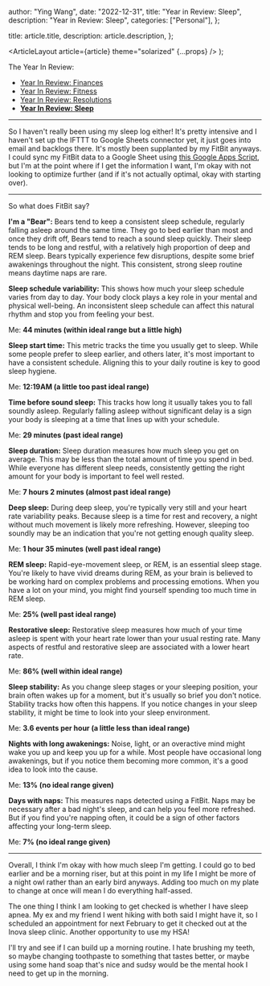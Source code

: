 
  author: "Ying Wang",
  date: "2022-12-31",
  title: "Year in Review: Sleep",
  description: "Year in Review: Sleep",
  categories: ["Personal"],
};

  title: article.title,
  description: article.description,
};

  <ArticleLayout article={article} theme="solarized" {...props} />
);

The Year In Review:

- [Year In Review: Finances](/posts/2022/12/31/year_in_review_finances)
- [Year In Review: Fitness](/posts/2022/12/31/year_in_review_fitness)
- [Year In Review: Resolutions](/posts/2022/12/31/year_in_review_resolutions)
- [**Year In Review: Sleep**](/posts/2022/12/31/year_in_review_sleep)

---

So I haven't really been using my sleep log either! It's pretty intensive and I
haven't set up the IFTTT to Google Sheets connector yet, it just goes into email
and backlogs there. It's mostly been supplanted by my FitBit anyways. I could
sync my FitBit data to a Google Sheet using [this Google Apps
Script](https://github.com/JKybett/GoogleFitBit), but I'm at the point where if
I get the information I want, I'm okay with not looking to optimize further (and
if it's not actually optimal, okay with starting over).

---

So what does FitBit say?

**I'm a "Bear":** Bears tend to keep a consistent sleep schedule, regularly
falling asleep around the same time. They go to bed earlier than most and once
they drift off, Bears tend to reach a sound sleep quickly. Their sleep tends to
be long and restful, with a relatively high proportion of deep and REM sleep.
Bears typically experience few disruptions, despite some brief awakenings
throughout the night. This consistent, strong sleep routine means daytime naps
are rare.

**Sleep schedule variability:** This shows how much your sleep schedule varies
from day to day. Your body clock plays a key role in your mental and physical
well-being. An inconsistent sleep schedule can affect this natural rhythm and
stop you from feeling your best.

Me: **44 minutes (within ideal range but a little high)**

**Sleep start time:** This metric tracks the time you usually get to sleep.
While some people prefer to sleep earlier, and others later, it's most important
to have a consistent schedule. Aligning this to your daily routine is key to
good sleep hygiene.

Me: **12:19AM (a little too past ideal range)**

**Time before sound sleep:** This tracks how long it usually takes you to fall
soundly asleep. Regularly falling asleep without significant delay is a sign
your body is sleeping at a time that lines up with your schedule.

Me: **29 minutes (past ideal range)**

**Sleep duration:** Sleep duration measures how much sleep you get on average.
This may be less than the total amount of time you spend in bed. While everyone
has different sleep needs, consistently getting the right amount for your body
is important to feel well rested.

Me: **7 hours 2 minutes (almost past ideal range)**

**Deep sleep:** During deep sleep, you're typically very still and your heart
rate variability peaks. Because sleep is a time for rest and recovery, a night
without much movement is likely more refreshing. However, sleeping too soundly
may be an indication that you're not getting enough quality sleep.

Me: **1 hour 35 minutes (well past ideal range)**

**REM sleep:** Rapid-eye-movement sleep, or REM, is an essential sleep stage.
You're likely to have vivid dreams during REM, as your brain is believed to be
working hard on complex problems and processing emotions. When you have a lot on
your mind, you might find yourself spending too much time in REM sleep.

Me: **25% (well past ideal range)**

**Restorative sleep:** Restorative sleep measures how much of your time asleep
is spent with your heart rate lower than your usual resting rate. Many aspects
of restful and restorative sleep are associated with a lower heart rate.

Me: **86% (well within ideal range)**

**Sleep stability:** As you change sleep stages or your sleeping position, your
brain often wakes up for a moment, but it's usually so brief you don't notice.
Stability tracks how often this happens. If you notice changes in your sleep
stability, it might be time to look into your sleep environment.

Me: **3.6 events per hour (a little less than ideal range)**

**Nights with long awakenings:** Noise, light, or an overactive mind might wake
you up and keep you up for a while. Most people have occasional long awakenings,
but if you notice them becoming more common, it's a good idea to look into the
cause.

Me: **13% (no ideal range given)**

**Days with naps:** This measures naps detected using a FitBit. Naps may be
necessary after a bad night's sleep, and can help you feel more refreshed. But
if you find you're napping often, it could be a sign of other factors affecting
your long-term sleep.

Me: **7% (no ideal range given)**

---

Overall, I think I'm okay with how much sleep I'm getting. I could go to bed
earlier and be a morning riser, but at this point in my life I might be more of
a night owl rather than an early bird anyways. Adding too much on my plate to
change at once will mean I do everything half-assed.

The one thing I think I am looking to get checked is whether I have sleep apnea.
My ex and my friend I went hiking with both said I might have it, so I scheduled
an appointment for next February to get it checked out at the Inova sleep
clinic. Another opportunity to use my HSA!

I'll try and see if I can build up a morning routine. I hate brushing my teeth,
so maybe changing toothpaste to something that tastes better, or maybe using
some hand soap that's nice and sudsy would be the mental hook I need to get up
in the morning.
